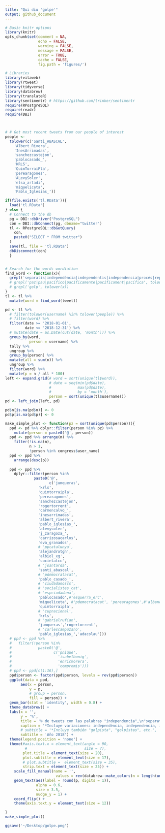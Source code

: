 ```yaml
---
title: "Qui diu 'golpe'"
output: github_document
---
```



```r
# Basic knitr options
library(knitr)
opts_chunk$set(comment = NA, 
               echo = FALSE, 
               warning = FALSE, 
               message = FALSE, 
               error = TRUE, 
               cache = FALSE,
               fig.path = 'figures/')
```



```r
# Libraries
library(vilaweb)
library(rtweet)
library(tidyverse)
library(databrew)
library(translateR)
library(sentimentr) # https://github.com/trinker/sentimentr
require(RPostgreSQL)
require(readr)  
require(DBI)

  
```

```r
# # Get most recent tweets from our people of interest
people <- 
  tolower(c('Santi_ABASCAL',
    'Albert_Rivera',
    'InesArrimadas',
    'sanchezcastejon',
    'pablocasado_',
    'KRLS',
    'QuimTorraiPla',
    'perearagones',
    'ALevySoler',
    'elsa_artadi',
    'miqueliceta',
    'Pablo_Iglesias_'))

if(file.exists('tl.RData')){
  load('tl.RData')
} else {
  # Connect to the db
  pg = DBI::dbDriver("PostgreSQL")
  con = DBI::dbConnect(pg, dbname="twitter")
  tl <- RPostgreSQL::dbGetQuery(
    con,
    paste0("SELECT * FROM twitter")
  )
  save(tl, file = 'tl.RData')  
  dbDisconnect(con)
  }


# Search for the words wordiation
find_word <- function(x){
  grepl('separatis|independència|independentis|independencia|procés|república|repùblica|republica', tolower(x))
  # grepl('paz|pau|pacífico|pacíficamente|pacíficament|pacífica', tolower(x))
  # grepl('golp', tolower(x))
}
tl <- tl %>%
  mutate(word = find_word(tweet))
```

```r
pd <- tl %>%
  # filter(tolower(username) %in% tolower(people)) %>%
  # filter(word) %>%
  filter(date >= '2018-01-01',
         date <= '2018-12-31') %>%
  # mutate(date = as.Date(cut(date, 'month'))) %>%
  group_by(word,
           person = username) %>%
  tally %>%
  ungroup %>%
  group_by(person) %>%
  mutate(all = sum(n)) %>%
  ungroup %>%
  filter(word) %>%
  mutate(p = n / all * 100)
left <- expand.grid(# word = sort(unique(tl$word)),
                    # date = seq(min(pd$date),
                    #            max(pd$date),
                    #            by = 'month'),
                    person = sort(unique(tl$username)))
pd <- left_join(left, pd)

pd$n[is.na(pd$n)] <- 0
pd$p[is.na(pd$p)] <- 0

make_simple_plot <- function(pz = sort(unique(pd$person))){
  ppd <- pd %>% dplyr::filter(person %in% pz) %>%
    mutate(person = paste0('@', person))
  ppd <- ppd %>% arrange(n) %>%
    filter(!is.na(n),
           n > 1,
           !person %in% congress$user_name)
  ppd <- ppd %>% 
    arrange(desc(p))
  
  ppd <- ppd %>%
    dplyr::filter(person %in%
             paste0('@',
                    c('junqueras',
               'krls',
               'quimtorraipla',
               'perearagones',
               'sanchezcastejon',
               'rogertorrent',
               'carmencalvo_',
               'inesarrimadas',
               'albert_rivera',
               'pablo_iglesias_',
               'alevysoler',
               'j_zaragoza_',
               'carrizosacarlos',
               'eva_granados',
               # 'ppcatalunya',
               'alejandrotgn',
               'albiol_xg',
               'societatcc',
               # 'joantarda',
               'santi_abascal',
               # 'pdemocratacat',
               'pablo_casado_',
               # 'ciudadanoscs',
               # 'socialistes_cat',
               # 'espciudadana',
               'pablocasado',#'esquerra_erc', 
               'miqueliceta', #'pdemocratacat', 'perearagones',#'albanodante76',
               'quimtorraipla',
               # 'cupnacional',
               'krls',
               # 'gabrielrufian',
               'junqueras','rogertorrent',
               # 'carlescampuzano',
               'pablo_iglesias_','adacolau')))
  # ppd <- ppd %>%
  #   filter(!person %in% 
  #            paste0('@',
  #                   c('pnique',
  #                     'isabelbonig',
  #                     'enricmorera',
  #                     'compromis')))
  # ppd <- ppd[c(1:16),]
  ppd$person <- factor(ppd$person, levels = rev(ppd$person))
  ggplot(data = ppd,
       aes(x = person,
           y = p,
           # group = person,
           fill = person)) +
  geom_bar(stat = 'identity', width = 0.8) +
  theme_databrew() +
  labs(x = '',
       y = '%',
       title = '% de tweets con las palabras "independencia",\n"separatismo", "república", etc.*',
       caption = '*Incluye variaciones: independència, independencia, independentisme, independentismo, independentista, independentistas,\nindependentistes, separatistes, separatistas, separatisme, separatismo, república, republicana, etc.',
       # subtitle = '*Incluye también "golpista", "golpistas", etc.',
       subtitle = 'Año 2018') +
  theme(legend.position = 'none') +
  theme(#axis.text.x = element_text(angle = 90,
         #                          size = 7),
        plot.title = element_text(size = 20),
        plot.subtitle = element_text(size = 17),
        # plot.subtitle =  element_text(size = 35),
        strip.text = element_text(size = 25)) +
    scale_fill_manual(name = '',
                       values = rev(databrew::make_colors(n = length(unique(ppd$person)), categorical = FALSE, r2g = TRUE))) +
    geom_text(aes(label = round(p, digits = 1)),
              alpha = 0.6,
              size = 3.5,
              nudge_y = 1) +
    coord_flip() +
    theme(axis.text.y = element_text(size = 12))

}
make_simple_plot()

ggsave('~/Desktop/golpe.png')
```